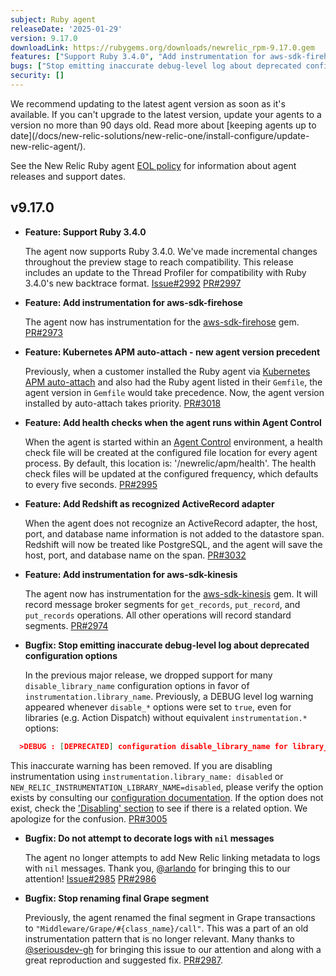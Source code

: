 ```yaml
---
subject: Ruby agent
releaseDate: '2025-01-29'
version: 9.17.0
downloadLink: https://rubygems.org/downloads/newrelic_rpm-9.17.0.gem
features: ["Support Ruby 3.4.0", "Add instrumentation for aws-sdk-firehose", "Kubernetes APM auto-attach - new agent version precedent", "Add health checks when the agent runs within Agent Control", "Add Redshift as recognized ActiveRecord adapter", "Add instrumentation for aws-sdk-kinesis"]
bugs: ["Stop emitting inaccurate debug-level log about deprecated configuration options", "Do not attempt to decorate logs with `nil` messages", "Stop renaming final Grape segment"]
security: []
---
```


<Callout variant="important">
  We recommend updating to the latest agent version as soon as it's available. If you can't upgrade to the latest version, update your agents to a version no more than 90 days old. Read more about [keeping agents up to date](/docs/new-relic-solutions/new-relic-one/install-configure/update-new-relic-agent/).

  See the New Relic Ruby agent [EOL policy](https://docs.newrelic.com/docs/apm/agents/ruby-agent/getting-started/ruby-agent-eol-policy/) for information about agent releases and support dates.
</Callout>

## v9.17.0

- **Feature: Support Ruby 3.4.0**

  The agent now supports Ruby 3.4.0. We've made incremental changes throughout the preview stage to reach compatibility. This release includes an update to the Thread Profiler for compatibility with Ruby 3.4.0's new backtrace format. [Issue#2992](https://github.com/newrelic/newrelic-ruby-agent/issues/2992) [PR#2997](https://github.com/newrelic/newrelic-ruby-agent/pull/2997)
  
- **Feature: Add instrumentation for aws-sdk-firehose**

  The agent now has instrumentation for the [aws-sdk-firehose](https://rubygems.org/gems/aws-sdk-firehose) gem. [PR#2973](https://github.com/newrelic/newrelic-ruby-agent/pull/2973)

- **Feature: Kubernetes APM auto-attach - new agent version precedent**

  Previously, when a customer installed the Ruby agent via [Kubernetes APM auto-attach](https://docs.newrelic.com/docs/kubernetes-pixie/kubernetes-integration/installation/k8s-agent-operator/) and also had the Ruby agent listed in their `Gemfile`, the agent version in `Gemfile` would take precedence. Now, the agent version installed by auto-attach takes priority. [PR#3018](https://github.com/newrelic/newrelic-ruby-agent/pull/3018)

- **Feature: Add health checks when the agent runs within Agent Control**

  When the agent is started within an [Agent Control](https://docs-preview.newrelic.com/docs/new-relic-agent-control) environment, a health check file will be created at the configured file location for every agent process. By default, this location is: '/newrelic/apm/health'. The health check files will be updated at the configured frequency, which defaults to every five seconds. [PR#2995](https://github.com/newrelic/newrelic-ruby-agent/pull/2995)

- **Feature: Add Redshift as recognized ActiveRecord adapter**

  When the agent does not recognize an ActiveRecord adapter, the host, port, and database name information is not added to the datastore span. Redshift will now be treated like PostgreSQL, and the agent will save the host, port, and database name on the span. [PR#3032](https://github.com/newrelic/newrelic-ruby-agent/pull/3032)

- **Feature: Add instrumentation for aws-sdk-kinesis**

  The agent now has instrumentation for the [aws-sdk-kinesis](https://rubygems.org/gems/aws-sdk-kinesis) gem. It will record message broker segments for `get_records`, `put_record`, and `put_records` operations. All other operations will record standard segments. [PR#2974](https://github.com/newrelic/newrelic-ruby-agent/pull/2974)

- **Bugfix: Stop emitting inaccurate debug-level log about deprecated configuration options**

  In the previous major release, we dropped support for many `disable_library_name` configuration options in favor of `instrumentation.library_name`. Previously, a DEBUG level log warning appeared whenever `disable_*` options were set to `true`, even for libraries (e.g. Action Dispatch) without equivalent `instrumentation.*` options:

```json
  >DEBUG : [DEPRECATED] configuration disable_library_name for library_name will be removed in the next major release. Use instrumentation. library_name with one of ["auto", "disabled", "prepend", "chain"]
```

  This inaccurate warning has been removed. If you are disabling instrumentation using `instrumentation.library_name: disabled` or `NEW_RELIC_INSTRUMENTATION_LIBRARY_NAME=disabled`, please verify the option exists by consulting our [configuration documentation](https://docs.newrelic.com/docs/apm/agents/ruby-agent/configuration/ruby-agent-configuration/#instrumentation). If the option does not exist, check the ['Disabling' section](https://docs.newrelic.com/docs/apm/agents/ruby-agent/configuration/ruby-agent-configuration/#disabling) to see if there is a related option. We apologize for the confusion. [PR#3005](https://github.com/newrelic/newrelic-ruby-agent/pull/3005)

- **Bugfix: Do not attempt to decorate logs with `nil` messages**

  The agent no longer attempts to add New Relic linking metadata to logs with `nil` messages. Thank you, [@arlando](https://github.com/arlando) for bringing this to our attention! [Issue#2985](https://github.com/newrelic/newrelic-ruby-agent/issues/2985) [PR#2986](https://github.com/newrelic/newrelic-ruby-agent/pull/2986)

- **Bugfix: Stop renaming final Grape segment**

  Previously, the agent renamed the final segment in Grape transactions to `"Middleware/Grape/#{class_name}/call"`. This was a part of an old instrumentation pattern that is no longer relevant. Many thanks to [@seriousdev-gh](https://github.com/seriousdev-gh) for bringing this issue to our attention and along with a great reproduction and suggested fix. [PR#2987](https://github.com/newrelic/newrelic-ruby-agent/pull/2987).


